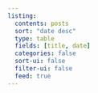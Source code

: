 ```yaml
---
listing:
  contents: posts
  sort: "date desc"
  type: table
  fields: [title, date]
  categories: false
  sort-ui: false
  filter-ui: false
  feed: true
---
```

